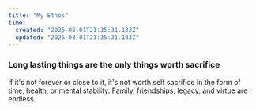 ```yaml
---
title: "My Ethos"
time:
  created: "2025-08-01T21:35:31.133Z"
  updated: "2025-08-01T21:35:31.133Z"
---
```


### Long lasting things are the only things worth sacrifice 

If it's not forever or close to it, it's not worth self sacrifice in the form of time, health, or mental stability. Family, friendships, legacy, and virtue are endless.
